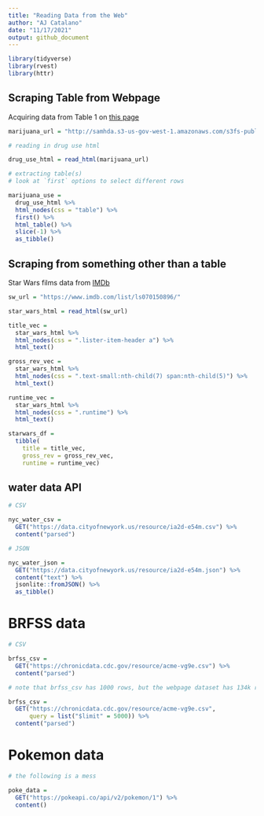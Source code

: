 ```yaml
---
title: "Reading Data from the Web"
author: "AJ Catalano"
date: "11/17/2021"
output: github_document
---
```


```r
library(tidyverse)
library(rvest)
library(httr)
```

## Scraping Table from Webpage

Acquiring data from Table 1 on [this page](http://samhda.s3-us-gov-west-1.amazonaws.com/s3fs-public/field-uploads/2k15StateFiles/NSDUHsaeShortTermCHG2015.htm)

```r
marijuana_url = "http://samhda.s3-us-gov-west-1.amazonaws.com/s3fs-public/field-uploads/2k15StateFiles/NSDUHsaeShortTermCHG2015.htm"

# reading in drug use html

drug_use_html = read_html(marijuana_url)

# extracting table(s)
# look at `first` options to select different rows

marijuana_use = 
  drug_use_html %>% 
  html_nodes(css = "table") %>%
  first() %>% 
  html_table() %>%
  slice(-1) %>% 
  as_tibble()
```

## Scraping from something other than a table

Star Wars films data from [IMDb](https://www.imdb.com/list/ls070150896/)

```r
sw_url = "https://www.imdb.com/list/ls070150896/"

star_wars_html = read_html(sw_url)

title_vec = 
  star_wars_html %>% 
  html_nodes(css = ".lister-item-header a") %>% 
  html_text()

gross_rev_vec = 
  star_wars_html %>% 
  html_nodes(css = ".text-small:nth-child(7) span:nth-child(5)") %>% 
  html_text()

runtime_vec = 
  star_wars_html %>% 
  html_nodes(css = ".runtime") %>% 
  html_text()

starwars_df = 
  tibble(
    title = title_vec,
    gross_rev = gross_rev_vec,
    runtime = runtime_vec)
```

## water data API

```r
# CSV

nyc_water_csv = 
  GET("https://data.cityofnewyork.us/resource/ia2d-e54m.csv") %>% 
  content("parsed")

# JSON

nyc_water_json = 
  GET("https://data.cityofnewyork.us/resource/ia2d-e54m.json") %>% 
  content("text") %>% 
  jsonlite::fromJSON() %>% 
  as_tibble()
```

# BRFSS data

```r
# CSV

brfss_csv = 
  GET("https://chronicdata.cdc.gov/resource/acme-vg9e.csv") %>% 
  content("parsed")

# note that brfss_csv has 1000 rows, but the webpage dataset has 134k rows! Adjust query parameters:

brfss_csv = 
  GET("https://chronicdata.cdc.gov/resource/acme-vg9e.csv",
      query = list("$limit" = 5000)) %>% 
  content("parsed")
```

# Pokemon data

```r
# the following is a mess

poke_data = 
  GET("https://pokeapi.co/api/v2/pokemon/1") %>% 
  content()
```

